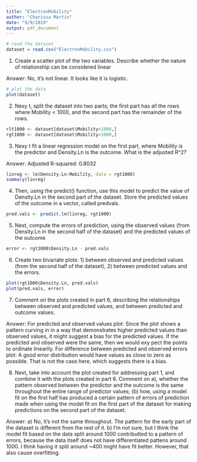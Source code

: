 ```yaml
---
title: "ElectronMobility"
author: "Charissa Martin"
date: "9/9/2019"
output: pdf_document
---
```


```r
# read the dataset
dataset = read.csv("ElectronMobility.csv")
```

1. Create a scatter plot of the two variables. Describe whether the nature of relationship can be considered linear

Answer: No, it's not linear. It looks like it is logistic.

```r
# plot the data
plot(dataset)
```

2. Nexy t, split the dataset into two parts; the first part has all the rows where Mobility < 1000, and the second part has the remainder of the rows.

```r
rlt1000 <- dataset[dataset$Mobility<1000,]
rgt1000 <- dataset[dataset$Mobility>1000,]
```

3. Nexy t fit a linear regression model on the first part, where Mobility is the predictor and Density.Ln is the outcome. What is the adjusted R^2?

Answer: Adjusted R-squared:  0.8032 

```r
linreg <- lm(Density.Ln~Mobility, data = rgt1000)
summary(linreg)
```

4. Then, using the predict() function, use this model to predict the value of Density.Ln in the second part of the dataset. Store the predicted values of the outcome in a vector, called predvals.

```r
pred.vals <- predict.lm(linreg, rgt1000)
```

5. Next, compute the errors of prediction, using the observed values (from Density.Ln in the second half of the dataset) and the predicted values of the outcome

```r
error <- rgt1000$Density.Ln - pred.vals
```

6. Create two bivariate plots: 1) between observed and predicted values (from the second half of the dataset), 2) between predicted values and the errors.

```r
plot(rgt1000$Density.Ln, pred.vals)
plot(pred.vals, error)
```

7. Comment on the plots created in part 6, describing the relationships between observed and predicted values, and between predicted and outcome values.

Answer: 
For predicted and observed values plot: Since the plot shows a pattern curving in in a way that demonstrates higher predicted values than observed values, it might suggest a bias for the predicted values. If the predicted and observed were the same, then we would exy pect the points to ordinate
linearlly. 
For difference between predicted and observed errors plot: A good error distribution would have values as close to zero as possible. That is not the case here, which suggests there is a bias.

8. Next, take into account the plot created for addressing part 1, and combine it with the plots created in part 6. Comment on a), whether the pattern observed between the predictor and the outcome is the same throughout the entire range of predictor values; (b) how, using a model fit on the first half has produced a certain pattern of errors of prediction made when using the model fit on the first part of the dataset for making predictions on the second part of the dataset.

Answer: 
a) No, it's not the same throughout. The pattern for the early part of the dataset is different from the rest of it. b) I'm not sure, but I think the model fit based on the data split around 1000 contributted to a pattern of errors, because the data itself does not have differentiated pattens around 1000. I think having it split around ~400 might have fit better. However, that also cause overfitting. 

